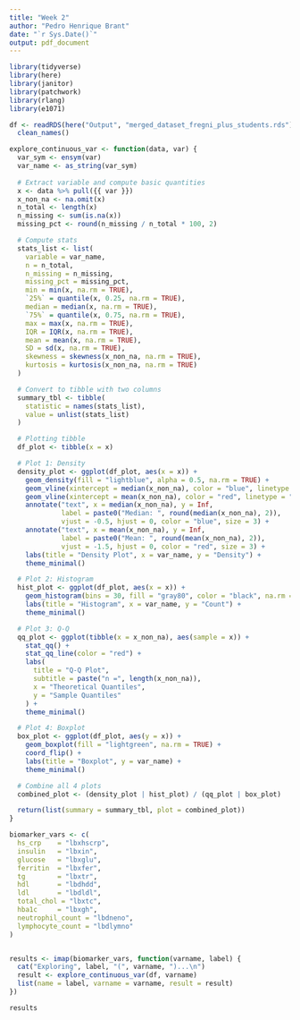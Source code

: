 ```yaml
---
title: "Week 2"
author: "Pedro Henrique Brant"
date: "`r Sys.Date()`"
output: pdf_document
---
```


```r
library(tidyverse)
library(here)
library(janitor)
library(patchwork)
library(rlang)
library(e1071)
```

```r

df <- readRDS(here("Output", "merged_dataset_fregni_plus_students.rds")) %>%
  clean_names()

```

```r

explore_continuous_var <- function(data, var) {
  var_sym <- ensym(var)
  var_name <- as_string(var_sym)
  
  # Extract variable and compute basic quantities
  x <- data %>% pull({{ var }})
  x_non_na <- na.omit(x)
  n_total <- length(x)
  n_missing <- sum(is.na(x))
  missing_pct <- round(n_missing / n_total * 100, 2)

  # Compute stats
  stats_list <- list(
    variable = var_name,
    n = n_total,
    n_missing = n_missing,
    missing_pct = missing_pct,
    min = min(x, na.rm = TRUE),
    `25%` = quantile(x, 0.25, na.rm = TRUE),
    median = median(x, na.rm = TRUE),
    `75%` = quantile(x, 0.75, na.rm = TRUE),
    max = max(x, na.rm = TRUE),
    IQR = IQR(x, na.rm = TRUE),
    mean = mean(x, na.rm = TRUE),
    SD = sd(x, na.rm = TRUE),
    skewness = skewness(x_non_na, na.rm = TRUE),
    kurtosis = kurtosis(x_non_na, na.rm = TRUE)
  )

  # Convert to tibble with two columns
  summary_tbl <- tibble(
    statistic = names(stats_list),
    value = unlist(stats_list)
  )

  # Plotting tibble
  df_plot <- tibble(x = x)

  # Plot 1: Density
  density_plot <- ggplot(df_plot, aes(x = x)) +
    geom_density(fill = "lightblue", alpha = 0.5, na.rm = TRUE) +
    geom_vline(xintercept = median(x_non_na), color = "blue", linetype = "dashed") +
    geom_vline(xintercept = mean(x_non_na), color = "red", linetype = "dashed") +
    annotate("text", x = median(x_non_na), y = Inf,
             label = paste0("Median: ", round(median(x_non_na), 2)),
             vjust = -0.5, hjust = 0, color = "blue", size = 3) +
    annotate("text", x = mean(x_non_na), y = Inf,
             label = paste0("Mean: ", round(mean(x_non_na), 2)),
             vjust = -1.5, hjust = 0, color = "red", size = 3) +
    labs(title = "Density Plot", x = var_name, y = "Density") +
    theme_minimal()

  # Plot 2: Histogram
  hist_plot <- ggplot(df_plot, aes(x = x)) +
    geom_histogram(bins = 30, fill = "gray80", color = "black", na.rm = TRUE) +
    labs(title = "Histogram", x = var_name, y = "Count") +
    theme_minimal()

  # Plot 3: Q-Q
  qq_plot <- ggplot(tibble(x = x_non_na), aes(sample = x)) +
    stat_qq() +
    stat_qq_line(color = "red") +
    labs(
      title = "Q-Q Plot",
      subtitle = paste("n =", length(x_non_na)),
      x = "Theoretical Quantiles",
      y = "Sample Quantiles"
    ) +
    theme_minimal()

  # Plot 4: Boxplot
  box_plot <- ggplot(df_plot, aes(y = x)) +
    geom_boxplot(fill = "lightgreen", na.rm = TRUE) +
    coord_flip() +
    labs(title = "Boxplot", y = var_name) +
    theme_minimal()

  # Combine all 4 plots
  combined_plot <- (density_plot | hist_plot) / (qq_plot | box_plot)

  return(list(summary = summary_tbl, plot = combined_plot))
}


```

```r

biomarker_vars <- c(
  hs_crp    = "lbxhscrp",
  insulin   = "lbxin",
  glucose   = "lbxglu",
  ferritin  = "lbxfer",
  tg        = "lbxtr",
  hdl       = "lbdhdd",
  ldl       = "lbdldl",
  total_chol = "lbxtc",
  hba1c     = "lbxgh",
  neutrophil_count = "lbdneno",
  lymphocyte_count = "lbdlymno"
)


results <- imap(biomarker_vars, function(varname, label) {
  cat("Exploring", label, "(", varname, ")...\n")
  result <- explore_continuous_var(df, varname)
  list(name = label, varname = varname, result = result)
})

results

```